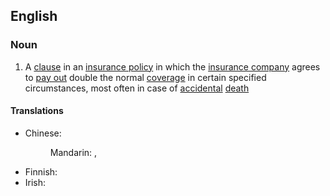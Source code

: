 ==English==
{{wikipedia}}

===Noun===
{{en-noun|-}}

# {{lb|en|legal}} A [[clause]] in an [[insurance policy]] in which the [[insurance company]] agrees to [[pay out]] double the normal [[coverage]] in certain specified circumstances, most often in case of [[accidental]] [[death]]

====Translations====
{{trans-top|law: a clause in an insurance policy in which the insurance company agrees to pay out double the normal coverage}}
* Chinese:
*: Mandarin: {{t|cmn|雙倍賠償}}, {{t|cmn|双倍赔偿|tr=shuāngbèi péicháng}}
{{trans-mid}}
* Finnish: {{t|fi|[[kaksinkertainen]] [[korvaus ]]}}
* Irish: {{t|ga|slánaíocht dhúbailte|f}}
{{trans-bottom}}